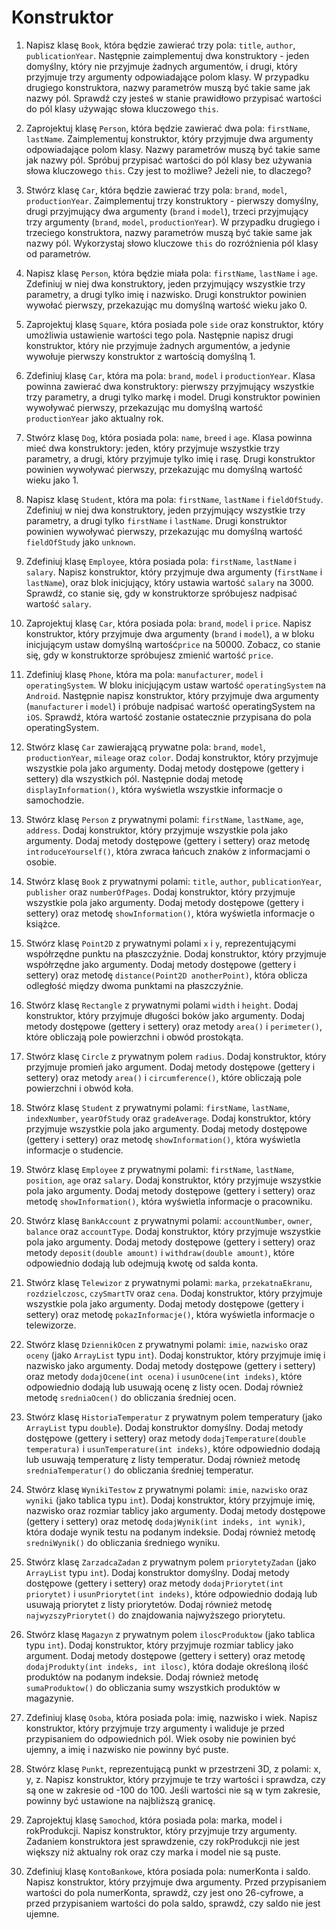 # Konstruktor

1.  Napisz klasę `Book`, która będzie zawierać trzy pola: `title`, `author`, `publicationYear`. Następnie zaimplementuj dwa konstruktory - jeden domyślny, który nie przyjmuje żadnych argumentów, i drugi, który przyjmuje trzy argumenty odpowiadające polom klasy. W przypadku drugiego konstruktora, nazwy parametrów muszą być takie same jak nazwy pól. Sprawdź czy jesteś w stanie prawidłowo przypisać wartości do pól klasy używając słowa kluczowego `this`.

2.  Zaprojektuj klasę `Person`, która będzie zawierać dwa pola: `firstName`, `lastName`. Zaimplementuj konstruktor, który przyjmuje dwa argumenty odpowiadające polom klasy. Nazwy parametrów muszą być takie same jak nazwy pól. Spróbuj przypisać wartości do pól klasy bez używania słowa kluczowego `this`. Czy jest to możliwe? Jeżeli nie, to dlaczego?

3.  Stwórz klasę `Car`, która będzie zawierać trzy pola: `brand`, `model`, `productionYear`. Zaimplementuj trzy konstruktory - pierwszy domyślny, drugi przyjmujący dwa argumenty (`brand` i `model`), trzeci przyjmujący trzy argumenty (`brand`, `model`, `productionYear`). W przypadku drugiego i trzeciego konstruktora, nazwy parametrów muszą być takie same jak nazwy pól. Wykorzystaj słowo kluczowe `this` do rozróżnienia pól klasy od parametrów.

4.  Napisz klasę `Person`, która będzie miała pola: `firstName`, `lastName` i `age`. Zdefiniuj w niej dwa konstruktory, jeden przyjmujący wszystkie trzy parametry, a drugi tylko imię i nazwisko. Drugi konstruktor powinien wywołać pierwszy, przekazując mu domyślną wartość wieku jako 0.

5.  Zaprojektuj klasę `Square`, która posiada pole `side` oraz konstruktor, który umożliwia ustawienie wartości tego pola. Następnie napisz drugi konstruktor, który nie przyjmuje żadnych argumentów, a jedynie wywołuje pierwszy konstruktor z wartością domyślną 1.

6.  Zdefiniuj klasę `Car`, która ma pola: `brand`, `model` i `productionYear`. Klasa powinna zawierać dwa konstruktory: pierwszy przyjmujący wszystkie trzy parametry, a drugi tylko markę i model. Drugi konstruktor powinien wywoływać pierwszy, przekazując mu domyślną wartość `productionYear` jako aktualny rok.

7.  Stwórz klasę `Dog`, która posiada pola: `name`, `breed` i `age`. Klasa powinna mieć dwa konstruktory: jeden, który przyjmuje wszystkie trzy parametry, a drugi, który przyjmuje tylko imię i rasę. Drugi konstruktor powinien wywoływać pierwszy, przekazując mu domyślną wartość wieku jako 1.

8.  Napisz klasę `Student`, która ma pola: `firstName`, `lastName` i `fieldOfStudy`. Zdefiniuj w niej dwa konstruktory, jeden przyjmujący wszystkie trzy parametry, a drugi tylko `firstName` i `lastName`. Drugi konstruktor powinien wywoływać pierwszy, przekazując mu domyślną wartość `fieldOfStudy` jako `unknown`.

9.  Zdefiniuj klasę `Employee`, która posiada pola: `firstName`, `lastName` i `salary`. Napisz konstruktor, który przyjmuje dwa argumenty (`firstName` i `lastName`), oraz blok inicjujący, który ustawia wartość `salary` na 3000. Sprawdź, co stanie się, gdy w konstruktorze spróbujesz nadpisać wartość `salary`.

10. Zaprojektuj klasę `Car`, która posiada pola: `brand`, `model` i `price`. Napisz konstruktor, który przyjmuje dwa argumenty (`brand` i `model`), a w bloku inicjującym ustaw domyślną wartość` price` na 50000. Zobacz, co stanie się, gdy w konstruktorze spróbujesz zmienić wartość `price`.

11. Zdefiniuj klasę `Phone`, która ma pola: `manufacturer`, `model` i `operatingSystem`. W bloku inicjującym ustaw wartość `operatingSystem` na `Android`. Następnie napisz konstruktor, który przyjmuje dwa argumenty (`manufacturer` i `model`) i próbuje nadpisać wartość operatingSystem na `iOS`. Sprawdź, która wartość zostanie ostatecznie przypisana do pola operatingSystem.

12. Stwórz klasę `Car` zawierającą prywatne pola: `brand`, `model`, `productionYear`, `mileage` oraz `color`. Dodaj konstruktor, który przyjmuje wszystkie pola jako argumenty. Dodaj metody dostępowe (gettery i settery) dla wszystkich pól. Następnie dodaj metodę `displayInformation()`, która wyświetla wszystkie informacje o samochodzie.

13. Stwórz klasę `Person` z prywatnymi polami: `firstName`, `lastName`, `age`, `address`. Dodaj konstruktor, który przyjmuje wszystkie pola jako argumenty. Dodaj metody dostępowe (gettery i settery) oraz metodę `introduceYourself()`, która zwraca łańcuch znaków z informacjami o osobie.

14. Stwórz klasę `Book` z prywatnymi polami: `title`, `author`, `publicationYear`, `publisher` oraz `numberOfPages`. Dodaj konstruktor, który przyjmuje wszystkie pola jako argumenty. Dodaj metody dostępowe (gettery i settery) oraz metodę `showInformation()`, która wyświetla informacje o książce.

15. Stwórz klasę `Point2D` z prywatnymi polami `x` i `y`, reprezentującymi współrzędne punktu na płaszczyźnie. Dodaj konstruktor, który przyjmuje współrzędne jako argumenty. Dodaj metody dostępowe (gettery i settery) oraz metodę `distance(Point2D anotherPoint)`, która oblicza odległość między dwoma punktami na płaszczyźnie.

16. Stwórz klasę `Rectangle` z prywatnymi polami `width` i `height`. Dodaj konstruktor, który przyjmuje długości boków jako argumenty. Dodaj metody dostępowe (gettery i settery) oraz metody `area()` i `perimeter()`, które obliczają pole powierzchni i obwód prostokąta.

17. Stwórz klasę `Circle` z prywatnym polem `radius`. Dodaj konstruktor, który przyjmuje promień jako argument. Dodaj metody dostępowe (gettery i settery) oraz metody `area()` i `circumference()`, które obliczają pole powierzchni i obwód koła.

18. Stwórz klasę `Student` z prywatnymi polami: `firstName`, `lastName`, `indexNumber`, `yearOfStudy` oraz `gradeAverage`. Dodaj konstruktor, który przyjmuje wszystkie pola jako argumenty. Dodaj metody dostępowe (gettery i settery) oraz metodę `showInformation()`, która wyświetla informacje o studencie.

19. Stwórz klasę `Employee` z prywatnymi polami: `firstName`, `lastName`, `position`, `age` oraz `salary`. Dodaj konstruktor, który przyjmuje wszystkie pola jako argumenty. Dodaj metody dostępowe (gettery i settery) oraz metodę `showInformation()`, która wyświetla informacje o pracowniku.

20. Stwórz klasę `BankAccount` z prywatnymi polami: `accountNumber`, `owner`, `balance` oraz `accountType`. Dodaj konstruktor, który przyjmuje wszystkie pola jako argumenty. Dodaj metody dostępowe (gettery i settery) oraz metody `deposit(double amount)` i `withdraw(double amount)`, które odpowiednio dodają lub odejmują kwotę od salda konta.

21. Stwórz klasę `Telewizor` z prywatnymi polami: `marka`, `przekatnaEkranu`, `rozdzielczosc`, `czySmartTV` oraz `cena`. Dodaj konstruktor, który przyjmuje wszystkie pola jako argumenty. Dodaj metody dostępowe (gettery i settery) oraz metodę `pokazInformacje()`, która wyświetla informacje o telewizorze.

22. Stwórz klasę `DziennikOcen` z prywatnymi polami: `imie`, `nazwisko` oraz `oceny` (jako `ArrayList` typu `int`). Dodaj konstruktor, który przyjmuje imię i nazwisko jako argumenty. Dodaj metody dostępowe (gettery i settery) oraz metody `dodajOcene(int ocena)` i `usunOcene(int indeks)`, które odpowiednio dodają lub usuwają ocenę z listy ocen. Dodaj również metodę `sredniaOcen()` do obliczania średniej ocen.

23. Stwórz klasę `HistoriaTemperatur` z prywatnym polem temperatury (jako `ArrayList` typu `double`). Dodaj konstruktor domyślny. Dodaj metody dostępowe (gettery i settery) oraz metody `dodajTemperature(double temperatura)` i `usunTemperature(int indeks)`, które odpowiednio dodają lub usuwają temperaturę z listy temperatur. Dodaj również metodę `sredniaTemperatur()` do obliczania średniej temperatur.

24. Stwórz klasę `WynikiTestow` z prywatnymi polami: `imie`, `nazwisko` oraz `wyniki` (jako tablica typu `int`). Dodaj konstruktor, który przyjmuje imię, nazwisko oraz rozmiar tablicy jako argumenty. Dodaj metody dostępowe (gettery i settery) oraz metodę `dodajWynik(int indeks, int wynik)`, która dodaje wynik testu na podanym indeksie. Dodaj również metodę `sredniWynik()` do obliczania średniego wyniku.

25. Stwórz klasę `ZarzadcaZadan` z prywatnym polem `priorytetyZadan` (jako `ArrayList` typu `int`). Dodaj konstruktor domyślny. Dodaj metody dostępowe (gettery i settery) oraz metody `dodajPriorytet(int priorytet)` i `usunPriorytet(int indeks)`, które odpowiednio dodają lub usuwają priorytet z listy priorytetów. Dodaj również metodę `najwyzszyPriorytet()` do znajdowania najwyższego priorytetu.

26. Stwórz klasę `Magazyn` z prywatnym polem `iloscProduktow` (jako tablica typu `int`). Dodaj konstruktor, który przyjmuje rozmiar tablicy jako argument. Dodaj metody dostępowe (gettery i settery) oraz metodę `dodajProdukty(int indeks, int ilosc)`, która dodaje określoną ilość produktów na podanym indeksie. Dodaj również metodę `sumaProduktow()` do obliczania sumy wszystkich produktów w magazynie.

27. Zdefiniuj klasę `Osoba`, która posiada pola: imię, nazwisko i wiek. Napisz konstruktor, który przyjmuje trzy argumenty i waliduje je przed przypisaniem do odpowiednich pól. Wiek osoby nie powinien być ujemny, a imię i nazwisko nie powinny być puste.

28. Stwórz klasę `Punkt`, reprezentującą punkt w przestrzeni 3D, z polami: x, y, z. Napisz konstruktor, który przyjmuje te trzy wartości i sprawdza, czy są one w zakresie od -100 do 100. Jeśli wartości nie są w tym zakresie, powinny być ustawione na najbliższą granicę.

29. Zaprojektuj klasę `Samochod`, która posiada pola: marka, model i rokProdukcji. Napisz konstruktor, który przyjmuje trzy argumenty. Zadaniem konstruktora jest sprawdzenie, czy rokProdukcji nie jest większy niż aktualny rok oraz czy marka i model nie są puste.

30. Zdefiniuj klasę `KontoBankowe`, która posiada pola: numerKonta i saldo. Napisz konstruktor, który przyjmuje dwa argumenty. Przed przypisaniem wartości do pola numerKonta, sprawdź, czy jest ono 26-cyfrowe, a przed przypisaniem wartości do pola saldo, sprawdź, czy saldo nie jest ujemne.
